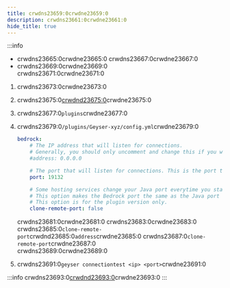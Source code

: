 ```yaml
---
title: crwdns23659:0crwdne23659:0
description: crwdns23661:0crwdne23661:0
hide_title: true
---
```



:::info

- crwdns23665:0crwdne23665:0 crwdns23667:0crwdne23667:0
- crwdns23669:0crwdne23669:0\
  crwdns23671:0crwdne23671:0

1. crwdns23673:0crwdne23673:0

2. crwdns23675:0[crwdnd23675:0](/download)crwdne23675:0

3. crwdns23677:0`plugins`crwdne23677:0

4. crwdns23679:0`/plugins/Geyser-xyz/config.yml`crwdne23679:0

   ```yaml
   bedrock: 
       # The IP address that will listen for connections. 
       # Generally, you should only uncomment and change this if you want to limit what IPs can connect to your server. 
       #address: 0.0.0.0

       # The port that will listen for connections. This is the port that Bedrock players will use to connect to your server.
       port: 19132

       # Some hosting services change your Java port everytime you start the server and require the same port to be used for Bedrock. 
       # This option makes the Bedrock port the same as the Java port every time you start the server. 
       # This option is for the plugin version only. 
       clone-remote-port: false
   ```

   crwdns23681:0crwdne23681:0 crwdns23683:0crwdne23683:0
   crwdns23685:0`clone-remote-port`crwdnd23685:0`address`crwdne23685:0
   crwdns23687:0`clone-remote-port`crwdne23687:0\
   crwdns23689:0crwdne23689:0

5. crwdns23691:0`geyser connectiontest <ip> <port>`crwdne23691:0

:::info
crwdns23693:0[crwdnd23693:0](/wiki/floodgate/setup/)crwdne23693:0
:::
